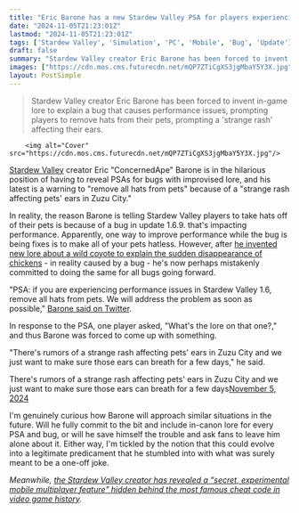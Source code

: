 ```yaml
---
title: "Eric Barone has a new Stardew Valley PSA for players experiencing performance issues: 'Remove all hats from pets,' and yes, there's lore for that one too"
date: "2024-11-05T21:23:01Z"
lastmod: "2024-11-05T21:23:01Z"
tags: ['Stardew Valley', 'Simulation', 'PC', 'Mobile', 'Bug', 'Update']
draft: false
summary: "Stardew Valley creator Eric Barone has been forced to invent in-game lore to explain a bug that causes performance issues, prompting players to remove hats from their pets, prompting a 'strange rash' affecting their ears."
images: ["https://cdn.mos.cms.futurecdn.net/mQP7ZTiCgXS3jgMbaY5Y3X.jpg"]
layout: PostSimple
---
```

> Stardew Valley creator Eric Barone has been forced to invent in-game lore to explain a bug that causes performance issues, prompting players to remove hats from their pets, prompting a 'strange rash' affecting their ears.


        <img alt="Cover" src="https://cdn.mos.cms.futurecdn.net/mQP7ZTiCgXS3jgMbaY5Y3X.jpg"/>
        
[<u>Stardew Valley</u>](https://www.gamesradar.com/stardew-valley-guide/) creator Eric "ConcernedApe" Barone is in the hilarious position of having to reveal PSAs for bugs with improvised lore, and his latest is a warning to "remove all hats from pets" because of a "strange rash affecting pets' ears in Zuzu City."

In reality, the reason Barone is telling Stardew Valley players to take hats off of their pets is because of a bug in update 1.6.9. that's impacting performance. Apparently, one way to improve performance while the bug is being fixes is to make all of your pets hatless. However, after [he invented new lore about a wild coyote to explain the sudden disappearance of chickens](https://www.gamesradar.com/games/simulation/stardew-valley-creator-eric-barone-invents-new-lore-after-the-latest-update-starts-killing-chickens-there-is-a-wild-coyote-on-the-farm-day-1-rn/) - in reality caused by a bug - he's now perhaps mistakenly committed to doing the same for all bugs going forward.

"PSA: if you are experiencing performance issues in Stardew Valley 1.6, remove all hats from pets. We will address the problem as soon as possible," [Barone said on Twitter](https://x.com/ConcernedApe/status/1853889827294650577).

In response to the PSA, one player asked, "What's the lore on that one?," and thus Barone was forced to come up with something.

"There's rumors of a strange rash affecting pets' ears in Zuzu City and we just want to make sure those ears can breath for a few days," he said.

There's rumors of a strange rash affecting pets' ears in Zuzu City and we just want to make sure those ears can breath for a few days[November 5, 2024](https://twitter.com/ConcernedApe/status/1853890739413082199)

I'm genuinely curious how Barone will approach similar situations in the future. Will he fully commit to the bit and include in-canon lore for every PSA and bug, or will he save himself the trouble and ask fans to leave him alone about it. Either way, I'm tickled by the notion that this could evolve into a legitimate predicament that he stumbled into with what was surely meant to be a one-off joke.

*Meanwhile, *[<em>the Stardew Valley creator has revealed a "secret, experimental mobile multiplayer feature" hidden behind the most famous cheat code in video game history</em>](https://www.gamesradar.com/games/simulation/stardew-valley-creator-reveals-secret-experimental-mobile-multiplayer-feature-hidden-behind-the-most-famous-cheat-code-in-video-game-history/)*.*
        